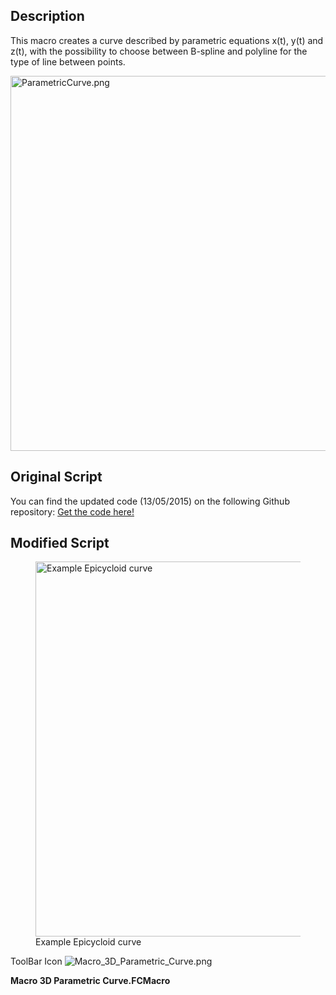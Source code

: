<languages/>

{{Macro
|Name=Macro 3D Parametric Curve
|Icon=Macro_3D_Parametric_Curve.png
|Description=Draw a function described by parametric equations x(t), y(t) and z(t) with the possibility to choose between B-spline and polyline for the type of line between points.
|Author=Lucio Gomez (psicofil)
|Version=2.0
|Date=2015-03-06
|FCVersion=All
|Download=[https://wiki.freecad.org/images/f/f5/Macro_3D_Parametric_Curve.png ToolBar Icon]
|SeeAlso=[[Macro_Parametric_Curve_FP|Macro Parametric Curve FP]]
}}

==Description==

This macro creates a curve described by parametric equations x(t), y(t) and z(t), with the possibility to choose between B-spline and polyline for the type of line between points.

[[File:ParametricCurve.png|600px]]
{{Caption|Example Epicycloid curve‎}}

==Original Script==

You can find the updated code (13/05/2015) on the following Github repository:
[https://github.com/psicofil/Macros_FreeCAD/blob/master/Macros/ParametricCurve.FCMacro Get the code here!]

==Modified Script==

[[File:Macro_3D_Parametric_Curve00.png|600px|Example Epicycloid curve‎]]

ToolBar Icon [[Image:Macro_3D_Parametric_Curve.png]]


'''Macro 3D Parametric Curve.FCMacro'''

{{MacroCode|code=

# -*- coding: utf-8 -*-
# Create a 3D parametric Curve.
# Author: Gomez Lucio
# Modified by Laurent Despeyroux on 9th feb 2015
#   - 3 helping variables added a, b and c
#   - enlarged GUI
#   - more flexible GUI
#   - basic error mangement
 
import FreeCAD
from PySide import QtGui,QtCore
import Part
import Draft
from math import *
 
class ParamCurv(QtGui.QWidget):
    def __init__(self):
        super(ParamCurv, self).__init__()
        self.initUI()
    def initUI(self):
        self.t0 = QtGui.QLabel("Equation :",self)
        self.ta = QtGui.QLabel("    a(t) ",self)
        self.la = QtGui.QLineEdit(self)
        self.la.setText("37")
        self.tb = QtGui.QLabel("    b(a,t) ",self)
        self.lb = QtGui.QLineEdit(self)
        self.lb.setText("1")
        self.tc = QtGui.QLabel("    c(a,b,t) ",self)
        self.lc = QtGui.QLineEdit(self)
        self.lc.setText("(a+cos(a*t)*2)*b")
        self.t1 = QtGui.QLabel("    X(a,b,c,t) ",self)
        self.l1 = QtGui.QLineEdit(self)
        self.l1.setText("cos(t)*c")
        self.t2 = QtGui.QLabel("    Y(a,b,c,t) ",self)
        self.l2 = QtGui.QLineEdit(self)
        self.l2.setText("sin(t)*c")
        self.t3 = QtGui.QLabel("    Z(a,b,c,t) ",self)
        self.l3 = QtGui.QLineEdit(self)
        self.l3.setText("0")
        self.t31 = QtGui.QLabel("Parameters :",self)
        self.t4 = QtGui.QLabel("    Min t ",self)
        self.l4 = QtGui.QLineEdit(self)
        self.l4.setText("0")
        self.t5 = QtGui.QLabel("    Max t ",self)
        self.l5 = QtGui.QLineEdit(self)
        self.l5.setText("6.283185")
        self.t6 = QtGui.QLabel("    Interval ",self)
        self.l6 = QtGui.QLineEdit(self)
        self.l6.setText("0.01")
        self.t7 = QtGui.QLabel("Type of Line :",self)
        self.op1 = QtGui.QCheckBox("    Polyline",self)
        self.poly = False
        self.op1.stateChanged.connect(self.polyState)
        self.op1.setCheckState(QtCore.Qt.Checked)
        self.op2 = QtGui.QCheckBox("    Bspline",self)
        self.bsline = False
        self.op2.stateChanged.connect(self.bsplineState)
        self.t8 = QtGui.QLabel("    Closed Curve",self)
        self.op3 = QtGui.QCheckBox("",self)
        self.cclose = False
        self.op3.stateChanged.connect(self.ccloseState)
        self.createbutt = QtGui.QPushButton("Create Curve",self)
        self.exitbutt = QtGui.QPushButton("Close",self)
        layout = QtGui.QGridLayout()
        self.resize(420, 380)
        self.setWindowTitle("Parametric Curve ")
        i = 0
        layout.addWidget(self.t0, i, 0)
        i = i+1
        layout.addWidget(self.ta, i, 0)
        layout.addWidget(self.la, i, 1)
        i = i+1
        layout.addWidget(self.tb, i, 0)
        layout.addWidget(self.lb, i, 1)
        i = i+1
        layout.addWidget(self.tc, i, 0)
        layout.addWidget(self.lc, i, 1)
        i = i+1
        layout.addWidget(self.t1, i, 0)
        layout.addWidget(self.l1, i, 1)
        i = i+1
        layout.addWidget(self.t2, i, 0)
        layout.addWidget(self.l2, i, 1)
        i = i+1
        layout.addWidget(self.t3, i, 0)
        layout.addWidget(self.l3, i, 1)
        i = i+1
        layout.addWidget(self.t31, i, 0)
        i = i+1
        layout.addWidget(self.t4, i, 0)
        layout.addWidget(self.l4, i, 1)
        i = i+1
        layout.addWidget(self.t5, i, 0)
        layout.addWidget(self.l5, i, 1)
        i = i+1
        layout.addWidget(self.t6, i, 0)
        layout.addWidget(self.l6, i, 1)
        i = i+1
        layout.addWidget(self.t8, i, 0)
        layout.addWidget(self.op3, i, 1)
        i = i+1
        layout.addWidget(self.t7, i, 0)
        i = i+1
        layout.addWidget(self.op1, i, 0)
        layout.addWidget(self.op2, i, 1)
        i = i+1
        layout.addWidget(self.createbutt, i, 0)
        layout.addWidget(self.exitbutt, i, 1)
        self.setLayout(layout)
        self.show()
        QtCore.QObject.connect(self.createbutt, QtCore.SIGNAL("pressed()"),self.draw)
        QtCore.QObject.connect(self.exitbutt, QtCore.SIGNAL("pressed()"),self.close)
    def ccloseState(self, state):
        if state == QtCore.Qt.Checked:
            self.cclose = True
        else:
            self.cclose = False
    def bsplineState(self, state):
        if state == QtCore.Qt.Checked:
            self.bsline = True
            self.op1.setCheckState(QtCore.Qt.Unchecked)
        else:
            self.bsline = False
    def polyState(self, state):
        if state == QtCore.Qt.Checked:
            self.poly = True
            self.op2.setCheckState(QtCore.Qt.Unchecked)
        else:
            self.poly = False
    def draw(self):
        msgBox = QtGui.QMessageBox()
        fa = str(self.la.text())
        fb = str(self.lb.text())
        fc = str(self.lc.text())
        fx = str(self.l1.text())
        fy = str(self.l2.text())
        fz = str(self.l3.text())
        t = float(str(self.l4.text()))
        tf = float(self.l5.text())
        intv = float(str(self.l6.text()))
        d=(tf-t)/intv
        matriz = []
        for i in range(int(d)):
            try:
              value="a"
              a=eval(fa)
              value="b"
              b=eval(fb)
              value="c"
              c=eval(fc)
              value="X"
              fxx=eval(fx)
              value="Y"
              fyy=eval(fy)
              value="Z"
              fzz=eval(fz)
            except ZeroDivisionError:
              msgBox.setText("Error division by zero in calculus of "+value+"() for t="+str(t)+" !")
              msgBox.exec_()
            except:
              msgBox.setText("Error in the formula of "+value+"() !")
              msgBox.exec_()
            matriz.append(FreeCAD.Vector(fxx,fyy,fzz))
            t+=intv
        curva = Part.makePolygon(matriz)
        if self.bsline == True:
            Draft.makeBSpline(curva,closed=self.cclose,face=False)
        if self.poly == True:
            Draft.makeWire(curva,closed=self.cclose,face=False)
    def close(self):
        self.hide()
 
ParamCurv()

}}

{{clear}}